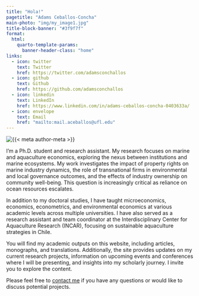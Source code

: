 ---
title: "Hola!"
pagetitle: "Adams Ceballos-Concha"
main-photo: "img/my_image1.jpg"
title-block-banner: "#3f9f7f"
format:
  html:
    quarto-template-params:
      banner-header-class: "home"
links:
  - icon: twitter
    text: Twitter
    href: https://twitter.com/adamsconchallos
  - icon: github
    text: Github
    href: https://github.com/adamsconchallos
  - icon: linkedin
    text: LinkedIn
    href: https://www.linkedin.com/in/adams-ceballos-concha-0403633a/
  - icon: envelope
    text: Email
    href: "mailto:mail.aceballos@ufl.edu"  
---

::: {.grid}

::: {.g-col-12 .g-col-sm-4}

```{=html}
<div class="grid" style="--bs-columns: 5; row-gap: 0;">
  <div class="g-col-1 g-col-sm-0"></div>
  <div class="g-col-3 g-col-sm-5">
    <picture>
      <source media="(min-width: 576px)" srcset="{{< meta main-photo >}}">
      <img class="img-fluid" src="{{< meta main-photo >}}" alt="{{< meta author-meta >}}">
    </picture>
  </div>
  <div class="g-col-1 g-col-sm-0"></div>
</div>
```

:::

::: {.g-col-12 .g-col-sm-8}

I'm a Ph.D. student and research assistant. My research focuses on marine and aquaculture economics, exploring the nexus between institutions and marine ecosystems. My work investigates the impact of property rights on marine industry dynamics, the role of transnational firms in environmental and local governance outcomes, and the effects of industry ownership on community well-being. This question is increasingly critical as reliance on ocean resources escalates.

In addition to my doctoral studies, I have taught microeconomics, economics, econometrics, and environmental economics at various academic levels across multiple universities. I have also served as a research assistant and team coordinator at the Interdisciplinary Center for Aquaculture Research (INCAR), focusing on sustainable aquaculture strategies in Chile.

You will find my academic outputs on this website, including articles, monographs, and translations. Additionally, the site provides updates on my current research projects, information on upcoming events and conferences where I will be presenting, and insights into my scholarly journey. I invite you to explore the content.

Please feel free to [contact me](mailto:aceballos@ufl.edu) if you have any questions or would like to discuss potential projects.

:::

:::



